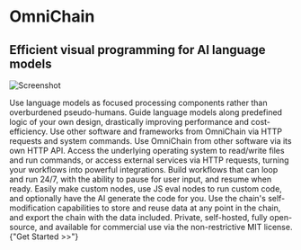 

# OmniChain

## Efficient visual programming for AI language models

![Screenshot](/images/screenshot.png)

<div
    style={{
        display: "grid",
        gridGap: "1rem",
        gridTemplateColumns: "repeat(auto-fill, minmax(300px, 1fr))",
        margin: "1rem 0",
    }}
>
    <IntroFeature iconName="AimOutlined">
        Use language models as focused processing components rather than
        overburdened pseudo-humans.
    </IntroFeature>
    <IntroFeature iconName="PartitionOutlined">
        Guide language models along predefined logic of your own design,
        drastically improving performance and cost-efficiency.
    </IntroFeature>
    <IntroFeature iconName="ApiOutlined">
        Use other software and frameworks from OmniChain via HTTP requests and
        system commands. Use OmniChain from other software via its own HTTP API.
    </IntroFeature>
    <IntroFeature iconName="GlobalOutlined">
        Access the underlying operating system to read/write files and run
        commands, or access external services via HTTP requests, turning your
        workflows into powerful integrations.
    </IntroFeature>
    <IntroFeature iconName="SyncOutlined">
        Build workflows that can loop and run 24/7, with the ability to pause
        for user input, and resume when ready.
    </IntroFeature>
    <IntroFeature iconName="CodeOutlined">
        Easily make custom nodes, use JS eval nodes to run custom code, and
        optionally have the AI generate the code for you.
    </IntroFeature>
    <IntroFeature iconName="SaveOutlined">
        Use the chain's self-modification capabilities to store and reuse data
        at any point in the chain, and export the chain with the data included.
    </IntroFeature>
    <IntroFeature iconName="SafetyOutlined">
        Private, self-hosted, fully open-source, and available for commercial
        use via the non-restrictive MIT license.
    </IntroFeature>
</div>

<div
    style={{
        width: "100%",
        display: "flex",
        justifyContent: "center",
        alignItems: "center",
    }}
>
    <Link href="/docs/quick-start-guide">
        <div
            style={{
                display: "inline-block",
                padding: "0.5rem 1rem",
                backgroundColor: "#0070f3",
                color: "white",
                borderRadius: "5px",
                textDecoration: "none",
                fontSize: "1.25rem",
                fontWeight: "bold",
                marginTop: "1rem",
                marginBottom: "1rem",
                cursor: "pointer",
            }}
        >
            {"Get Started >>"}
        </div>
    </Link>
</div>

